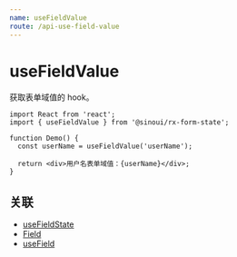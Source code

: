 ```yaml
---
name: useFieldValue
route: /api-use-field-value
---
```


# useFieldValue

获取表单域值的 hook。

```tsx
import React from 'react';
import { useFieldValue } from '@sinoui/rx-form-state';

function Demo() {
  const userName = useFieldValue('userName');

  return <div>用户名表单域值：{userName}</div>;
}
```

## 关联

- [useFieldState](api-use-field-state)
- [Field](api-field-component)
- [useField](api-use-field)

